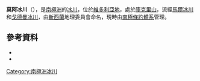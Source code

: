 {{coord|77|43|S|162|47|E|source:GNIS|display=title}}

'''莫阿冰川'''（{{lang-en|Moa Glacier}}），是[[南極洲|南極洲]]的[[冰川|冰川]]，位於[[維多利亞地|維多利亞地]]，處於[[庫克里山|庫克里山]]，流經[[馬爾冰川|馬爾冰川]]和[[戈德曼冰川|戈德曼冰川]]，由[[新西蘭|新西蘭]]地理委員會命名，現時由[[南極條約體系|南極條約體系]]管理。

==參考資料==
*{{cite gnis | type = antarid | id = 17659| name = Moa Glacier | accessdate = 2013-10-28}}
*{{usgs-gazetteer|id=17659}}

{{DEFAULTSORT:Moa Glacier}}
[[Category:南極洲冰川|Category:南極洲冰川]]


{{McMurdoDryValleys-geo-stub}}